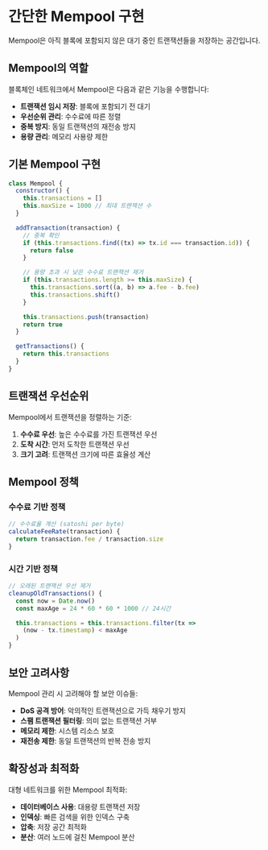 # 간단한 Mempool 구현

Mempool은 아직 블록에 포함되지 않은 대기 중인 트랜잭션들을 저장하는 공간입니다.

## Mempool의 역할

블록체인 네트워크에서 Mempool은 다음과 같은 기능을 수행합니다:

- **트랜잭션 임시 저장**: 블록에 포함되기 전 대기
- **우선순위 관리**: 수수료에 따른 정렬
- **중복 방지**: 동일 트랜잭션의 재전송 방지
- **용량 관리**: 메모리 사용량 제한

## 기본 Mempool 구현

```javascript
class Mempool {
  constructor() {
    this.transactions = []
    this.maxSize = 1000 // 최대 트랜잭션 수
  }

  addTransaction(transaction) {
    // 중복 확인
    if (this.transactions.find((tx) => tx.id === transaction.id)) {
      return false
    }

    // 용량 초과 시 낮은 수수료 트랜잭션 제거
    if (this.transactions.length >= this.maxSize) {
      this.transactions.sort((a, b) => a.fee - b.fee)
      this.transactions.shift()
    }

    this.transactions.push(transaction)
    return true
  }

  getTransactions() {
    return this.transactions
  }
}
```

## 트랜잭션 우선순위

Mempool에서 트랜잭션을 정렬하는 기준:

1. **수수료 우선**: 높은 수수료를 가진 트랜잭션 우선
2. **도착 시간**: 먼저 도착한 트랜잭션 우선
3. **크기 고려**: 트랜잭션 크기에 따른 효율성 계산

## Mempool 정책

### 수수료 기반 정책

```javascript
// 수수료율 계산 (satoshi per byte)
calculateFeeRate(transaction) {
  return transaction.fee / transaction.size
}
```

### 시간 기반 정책

```javascript
// 오래된 트랜잭션 우선 제거
cleanupOldTransactions() {
  const now = Date.now()
  const maxAge = 24 * 60 * 60 * 1000 // 24시간

  this.transactions = this.transactions.filter(tx =>
    (now - tx.timestamp) < maxAge
  )
}
```

## 보안 고려사항

Mempool 관리 시 고려해야 할 보안 이슈들:

- **DoS 공격 방어**: 악의적인 트랜잭션으로 가득 채우기 방지
- **스팸 트랜잭션 필터링**: 의미 없는 트랜잭션 거부
- **메모리 제한**: 시스템 리소스 보호
- **재전송 제한**: 동일 트랜잭션의 반복 전송 방지

## 확장성과 최적화

대형 네트워크를 위한 Mempool 최적화:

- **데이터베이스 사용**: 대용량 트랜잭션 저장
- **인덱싱**: 빠른 검색을 위한 인덱스 구축
- **압축**: 저장 공간 최적화
- **분산**: 여러 노드에 걸친 Mempool 분산
